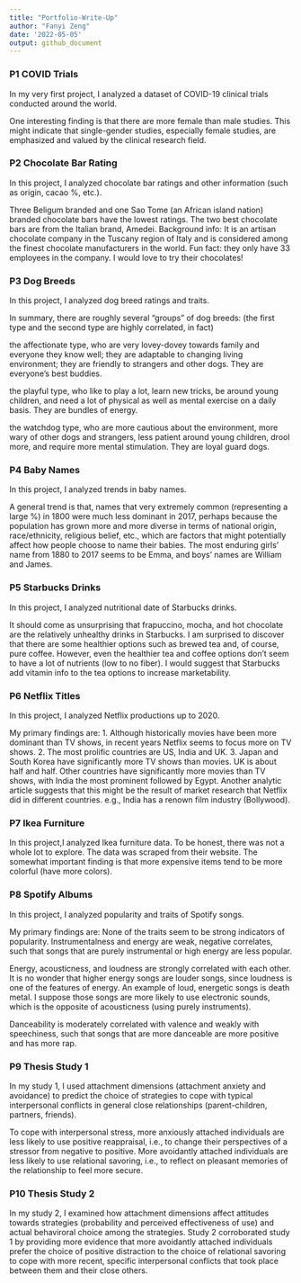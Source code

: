 ```yaml
---
title: "Portfolio-Write-Up"
author: "Fanyi Zeng"
date: '2022-05-05'
output: github_document
---
```


### P1 COVID Trials

In my very first project, I analyzed a dataset of COVID-19 clinical trials conducted around the world. 

One interesting finding is that there are more female than male studies. This might indicate that single-gender studies, especially female studies, are emphasized and valued by the clinical research field.

### P2 Chocolate Bar Rating

In this project, I analyzed chocolate bar ratings and other information (such as origin, cacao %, etc.).

Three Beligum branded and one Sao Tome (an African island nation) branded chocolate bars have the lowest ratings. The two best chocolate bars are from the Italian brand, Amedei. Background info: It is an artisan chocolate company in the Tuscany region of Italy and is considered among the finest chocolate manufacturers in the world. Fun fact: they only have 33 employees in the company. I would love to try their chocolates!

### P3 Dog Breeds

In this project, I analyzed dog breed ratings and traits.

In summary, there are roughly several “groups” of dog breeds: (the first type and the second type are highly correlated, in fact)

the affectionate type, who are very lovey-dovey towards family and everyone they know well; they are adaptable to changing living environment; they are friendly to strangers and other dogs. They are everyone’s best buddies.

the playful type, who like to play a lot, learn new tricks, be around young children, and need a lot of physical as well as mental exercise on a daily basis. They are bundles of energy.

the watchdog type, who are more cautious about the environment, more wary of other dogs and strangers, less patient around young children, drool more, and require more mental stimulation. They are loyal guard dogs.

### P4 Baby Names

In this project, I analyzed trends in baby names.

A general trend is that, names that very extremely common (representing a large %) in 1800 were much less dominant in 2017, perhaps because the population has grown more and more diverse in terms of national origin, race/ethnicity, religious belief, etc., which are factors that might potentially affect how people choose to name their babies. The most enduring girls’ name from 1880 to 2017 seems to be Emma, and boys’ names are William and James.

### P5 Starbucks Drinks

In this project, I analyzed nutritional date of Starbucks drinks.

It should come as unsurprising that frapuccino, mocha, and hot chocolate are the relatively unhealthy drinks in Starbucks. I am surprised to discover that there are some healthier options such as brewed tea and, of course, pure coffee. However, even the healthier tea and coffee options don’t seem to have a lot of nutrients (low to no fiber). I would suggest that Starbucks add vitamin info to the tea options to increase marketability.

### P6 Netflix Titles

In this project, I analyzed Netflix productions up to 2020.

My primary findings are: 1. Although historically movies have been more dominant than TV shows, in recent years Netflix seems to focus more on TV shows. 2. The most prolific countries are US, India and UK. 3. Japan and South Korea have significantly more TV shows than movies. UK is about half and half. Other countries have significantly more movies than TV shows, with India the most prominent followed by Egypt. Another analytic article suggests that this might be the result of market research that Netflix did in different countries. e.g., India has a renown film industry (Bollywood).

### P7 Ikea Furniture

In this project,I analyzed Ikea furniture data. To be honest, there was not a whole lot to explore. The data was scraped from their website. The somewhat important finding is that more expensive items tend to be more colorful (have more colors).

### P8 Spotify Albums

In this project, I analyzed popularity and traits of Spotify songs.

My primary findings are: None of the traits seem to be strong indicators of popularity. Instrumentalness and energy are weak, negative correlates, such that songs that are purely instrumental or high energy are less popular.

Energy, acousticness, and loudness are strongly correlated with each other. It is no wonder that higher energy songs are louder songs, since loudness is one of the features of energy. An example of loud, energetic songs is death metal. I suppose those songs are more likely to use electronic sounds, which is the opposite of acousticness (using purely instruments).

Danceability is moderately correlated with valence and weakly with speechiness, such that songs that are more danceable are more positive and has more rap.

### P9 Thesis Study 1

In my study 1, I used attachment dimensions (attachment anxiety and avoidance) to predict the choice of strategies to cope with typical interpersonal conflicts in general close relationships (parent-children, partners, friends).

To cope with interpersonal stress, more anxiously attached individuals are less likely to use positive reappraisal, i.e., to change their perspectives of a stressor from negative to positive. More avoidantly attached individuals are less likely to use relational savoring, i.e., to reflect on pleasant memories of the relationship to feel more secure.

### P10 Thesis Study 2

In my study 2, I examined how attachment dimensions affect attitudes towards strategies (probability and perceived effectiveness of use) and actual behaviroral choice among the strategies. Study 2 corroborated study 1 by providing more evidence that more avoidantly attached individuals prefer the choice of positive distraction to the choice of relational savoring to cope with more recent, specific interpersonal conflicts that took place between them and their close others.
